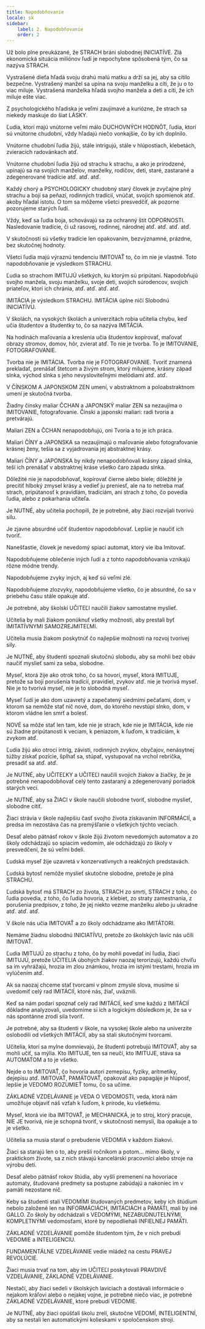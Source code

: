 ```yaml
---
title: Napodobňovanie
locale: sk
sidebar:
    label: 2. Napodobňovanie
    order: 2
---
```

Už bolo plne preukázané, že STRACH bráni slobodnej INICIATÍVE. Zlá ekonomická situácia miliónov ľudí je nepochybne spôsobená tým, čo sa nazýva STRACH.

Vystrašené dieťa hľadá svoju drahú malú matku a drží sa jej, aby sa cítilo bezpečne. Vystrašený manžel sa upína na svoju manželku a cíti, že ju o to viac miluje. Vystrašená manželka hľadá svojho manžela a deti a cíti, že ich miluje ešte viac.

Z psychologického hľadiska je veľmi zaujímavé a kuriózne, že strach sa niekedy maskuje do šiat LÁSKY.

Ľudia, ktorí majú vnútorne veľmi málo DUCHOVNÝCH HODNÔT, ľudia, ktorí sú vnútorne chudobní, vždy hľadajú niečo vonkajšie, čo by ich doplnilo.

Vnútorne chudobní ľudia žijú, stále intrigujú, stále v hlúpostiach, klebetách, zvieracích radovánkach atď.

Vnútorne chudobní ľudia žijú od strachu k strachu, a ako je prirodzené, upínajú sa na svojich manželov, manželky, rodičov, deti, staré, zastarané a zdegenerované tradície atď. atď. atď.

Každý chorý a PSYCHOLOGICKY chudobný starý človek je zvyčajne plný strachu a bojí sa peňazí, rodinných tradícií, vnúčat, svojich spomienok atď. akoby hľadal istotu. O tom sa môžeme všetci presvedčiť, ak pozorne pozorujeme starých ľudí.

Vždy, keď sa ľudia boja, schovávajú sa za ochranný štít ODPORNOSTI. Nasledovanie tradície, či už rasovej, rodinnej, národnej atď. atď. atď. atď.

V skutočnosti sú všetky tradície len opakovaním, bezvýznamné, prázdne, bez skutočnej hodnoty.

Všetci ľudia majú výraznú tendenciu IMITOVAŤ to, čo im nie je vlastné. Toto napodobňovanie je výsledkom STRACHU.

Ľudia so strachom IMITUJÚ všetkých, ku ktorým sú pripútaní. Napodobňujú svojho manžela, svoju manželku, svoje deti, svojich súrodencov, svojich priateľov, ktorí ich chránia, atď. atď. atď. atď.

IMITÁCIA je výsledkom STRACHU. IMITÁCIA úplne ničí Slobodnú INICIATÍVU.

V školách, na vysokých školách a univerzitách robia učitelia chybu, keď učia študentov a študentky to, čo sa nazýva IMITÁCIA.

Na hodinách maľovania a kreslenia učia študentov kopírovať, maľovať obrazy stromov, domov, hôr, zvierat atď. To nie je tvorba. To je IMITOVANIE, FOTOGRAFOVANIE.

Tvorba nie je IMITÁCIA. Tvorba nie je FOTOGRAFOVANIE. Tvoriť znamená prekladať, prenášať štetcom a živým strom, ktorý milujeme, krásny západ slnka, východ slnka s jeho nevysloviteľnými melódiami atď. atď.

V ČÍNSKOM A JAPONSKOM ZEN umení, v abstraktnom a poloabstraktnom umení je skutočná tvorba.

Žiadny čínsky maliar ČCHAN a JAPONSKÝ maliar ZEN sa nezaujíma o IMITOVANIE, fotografovanie. Čínski a japonskí maliari: radi tvoria a pretvárajú.

Maliari ZEN a ČCHAN nenapodobňujú, oni Tvoria a to je ich práca.

Maliari ČÍNY a JAPONSKA sa nezaujímajú o maľovanie alebo fotografovanie krásnej ženy, tešia sa z vyjadrovania jej abstraktnej krásy.

Maliari ČÍNY a JAPONSKA by nikdy nenapodobňovali krásny západ slnka, teší ich prenášať v abstraktnej kráse všetko čaro západu slnka.

Dôležité nie je napodobňovať, kopírovať čierne alebo biele; dôležité je precítiť hlboký zmysel krásy a vedieť ju preniesť, ale na to netreba mať strach, pripútanosť k pravidlám, tradíciám, ani strach z toho, čo povedia ľudia, alebo z pokarhania učiteľa.

Je NUTNÉ, aby učitelia pochopili, že je potrebné, aby žiaci rozvíjali tvorivú silu.

Je zjavne absurdné učiť študentov napodobňovať. Lepšie je naučiť ich tvoriť.

Nanešťastie, človek je nevedomý spiaci automat, ktorý vie iba Imitovať.

Napodobňujeme oblečenie iných ľudí a z tohto napodobňovania vznikajú rôzne módne trendy.

Napodobňujeme zvyky iných, aj keď sú veľmi zlé.

Napodobňujeme zlozvyky, napodobňujeme všetko, čo je absurdné, čo sa v priebehu času stále opakuje atď.

Je potrebné, aby školskí UČITEĽI naučili žiakov samostatne myslieť.

Učitelia by mali žiakom ponúknuť všetky možnosti, aby prestali byť IMITATÍVNYMI SAMOZREJMITEĽMI.

Učitelia musia žiakom poskytnúť čo najlepšie možnosti na rozvoj tvorivej sily.

Je NUTNÉ, aby študenti spoznali skutočnú slobodu, aby sa mohli bez obáv naučiť myslieť sami za seba, slobodne.

Myseľ, ktorá žije ako otrok toho, čo sa hovorí, myseľ, ktorá IMITUJE, pretože sa bojí porušenia tradícií, pravidiel, zvykov atď. nie je tvorivá myseľ. Nie je to tvorivá myseľ, nie je to slobodná myseľ.

Myseľ ľudí je ako dom uzavretý a zapečatený siedmimi pečaťami, dom, v ktorom sa nemôže stať nič nové, dom, do ktorého nevstúpi slnko, dom, v ktorom vládne len smrť a bolesť.

NOVÉ sa môže stať len tam, kde nie je strach, kde nie je IMITÁCIA, kde nie sú žiadne pripútanosti k veciam, k peniazom, k ľuďom, k tradíciám, k zvykom atď.

Ľudia žijú ako otroci intríg, závisti, rodinných zvykov, obyčajov, nenásytnej túžby získať pozície, šplhať sa, stúpať, vystupovať na vrchol rebríčka, presadiť sa atď. atď.

Je NUTNÉ, aby UČITEĽKY a UČITEĽI naučili svojich žiakov a žiačky, že je potrebné nenapodobňovať celý tento zastaraný a zdegenerovaný poriadok starých vecí.

Je NUTNÉ, aby sa ŽIACI v škole naučili slobodne tvoriť, slobodne myslieť, slobodne cítiť.

Žiaci strávia v škole najlepšiu časť svojho života získavaním INFORMÁCIÍ, a predsa im nezostáva čas na premýšľanie o všetkých týchto veciach.

Desať alebo pätnásť rokov v škole žijú životom nevedomých automatov a zo školy odchádzajú so spiacim vedomím, ale odchádzajú zo školy v presvedčení, že sú veľmi bdelí.

Ľudská myseľ žije uzavretá v konzervatívnych a reakčných predstavách.

Ľudská bytosť nemôže myslieť skutočne slobodne, pretože je plná STRACHU.

Ľudská bytosť má STRACH zo života, STRACH zo smrti, STRACH z toho, čo ľudia povedia, z toho, čo ľudia hovoria, z klebiet, zo straty zamestnania, z porušenia predpisov, z toho, že jej niekto vezme manželku alebo ju ukradne atď. atď. atď.

V škole nás učia IMITOVAŤ a zo školy odchádzame ako IMITÁTORI.

Nemáme žiadnu slobodnú INICIATÍVU, pretože zo školských lavíc nás učili IMITOVAŤ.

Ľudia IMITUJÚ zo strachu z toho, čo by mohli povedať iní ľudia, žiaci IMITUJÚ, pretože UČITELIA úbohých žiakov naozaj terorizujú, každú chvíľu sa im vyhrážajú, hrozia im zlou známkou, hrozia im istými trestami, hrozia im vylúčením atď.

Ak sa naozaj chceme stať tvorcami v plnom zmysle slova, musíme si uvedomiť celý rad IMITÁCIÍ, ktoré nás, žiaľ, uväznili.

Keď sa nám podarí spoznať celý rad IMITÁCIÍ, keď sme každú z IMITÁCIÍ dôkladne analyzovali, uvedomíme si ich a logickým dôsledkom je, že sa v nás spontánne zrodí sila tvoriť.

Je potrebné, aby sa študenti v škole, na vysokej škole alebo na univerzite oslobodili od všetkých IMITÁCIÍ, aby sa stali skutočnými tvorcami.

Učitelia, ktorí sa mylne domnievajú, že študenti potrebujú IMITOVAŤ, aby sa mohli učiť, sa mýlia. Kto IMITUJE, ten sa neučí, kto IMITUJE, stáva sa AUTOMATOM a to je všetko.

Nejde o to IMITOVAŤ, čo hovoria autori zemepisu, fyziky, aritmetiky, dejepisu atď. IMITOVAŤ, PAMÄTOVAŤ, opakovať ako papagáje je hlúposť, lepšie je VEDOMO ROZUMIEŤ tomu, čo sa učíme.

ZÁKLADNÉ VZDELÁVANIE je VEDA O VEDOMOSTI, veda, ktorá nám umožňuje objaviť náš vzťah k ľuďom, k prírode, ku všetkému.

Myseľ, ktorá vie iba IMITOVAŤ, je MECHANICKÁ, je to stroj, ktorý pracuje, NIE JE tvorivá, nie je schopná tvoriť, v skutočnosti nemyslí, iba opakuje a to je všetko.

Učitelia sa musia starať o prebudenie VEDOMIA v každom žiakovi.

Žiaci sa starajú len o to, aby prešli ročníkom a potom... mimo školy, v praktickom živote, sa z nich stávajú kancelárski pracovníci alebo stroje na výrobu detí.

Desať alebo pätnásť rokov štúdia, aby vyšli premenení na hovoriace automaty, študované predmety sa postupne zabúdajú a nakoniec im v pamäti nezostane nič.

Keby sa študenti stali VEDOMÍMI študovaných predmetov, keby ich štúdium nebolo založené len na INFORMÁCIÁCH, IMITÁCIÁCH a PAMÄTI, mali by iné GALLO. Zo školy by odchádzali s VEDOMÝMI, NEZABUDNUTELNÝMI, KOMPLETNÝMI vedomosťami, ktoré by nepodliehali INFIELNEJ PAMÄTI.

ZÁKLADNÉ VZDELÁVANIE pomôže študentom tým, že v nich prebudí VEDOMIE a INTELIGENCIU.

FUNDAMENTÁLNE VZDELÁVANIE vedie mládež na cestu PRAVEJ REVOLÚCIE.

Žiaci musia trvať na tom, aby im UČITEĽI poskytovali PRAVDIVÉ VZDELÁVANIE, ZÁKLADNÉ VZDELÁVANIE.

Nestačí, aby žiaci sedeli v školských laviciach a dostávali informácie o nejakom kráľovi alebo o nejakej vojne, je potrebné niečo viac, je potrebné ZÁKLADNÉ VZDELÁVANIE, ktoré prebudí VEDOMIE.

Je NUTNÉ, aby žiaci opúšťali školu zrelí, skutočne VEDOMÍ, INTELIGENTNÍ, aby sa nestali len automatickými kolieskami v spoločenskom stroji.
